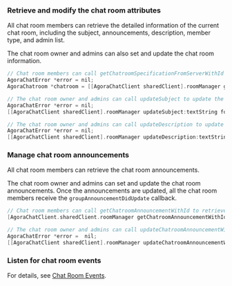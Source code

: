 <PlatformWrapper platform="ios">

### Retrieve and modify the chat room attributes

All chat room members can retrieve the detailed information of the current chat room, including the subject, announcements, description, member type, and admin list.

The chat room owner and admins can also set and update the chat room information.

```objective-c
// Chat room members can call getChatroomSpecificationFromServerWithId to get the information of the specified chat room.
AgoraChatError *error = nil;
AgoraChatroom *chatroom = [[AgoraChatClient sharedClient].roomManager getChatroomSpecificationFromServerWithId:@“chatroomId” error:&error];

// The chat room owner and admins can call updateSubject to update the chat room subject.
AgoraChatError *error = nil;
[[AgoraChatClient sharedClient].roomManager updateSubject:textString forChatroom:self.chatroom.chatroomId error:&error];

// The chat room owner and admins can call updateDescription to update the chat room description.
AgoraChatError *error = nil;
[[AgoraChatClient sharedClient].roomManager updateDescription:textString forChatroom:self.chatroom.chatroomId error:&error];
```

### Manage chat room announcements

All chat room members can retrieve the chat room announcements.

The chat room owner and admins can set and update the chat room announcements. Once the announcements are updated, all the chat room members receive the `groupAnnouncementDidUpdate` callback.

```objective-c
// Chat room members can call getChatroomAnnouncementWithId to retrieve the chat room announcements.
[AgoraChatClient.sharedClient.roomManager getChatroomAnnouncementWithId:@"chatRoomId" error:&error];

// The chat room owner and admins can call updateChatroomAnnouncementWithId to set or update the chat room announcements.
AgoraChatError *error =  nil;
[[AgoraChatClient sharedClient].roomManager updateChatroomAnnouncementWithId:_chatroomId announcement:textString error:&error];
```

### Listen for chat room events

For details, see [Chat Room Events](./agora_chat_chatroom_ios?platform=iOS#listen-for-chat-room-events).

</PlatformWrapper>
